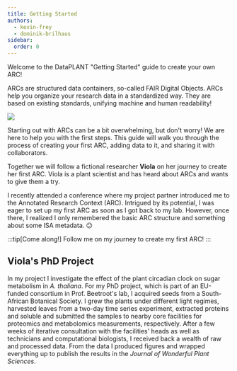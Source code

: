 ```yaml
---
title: Getting Started
authors:
  - kevin-frey
  - dominik-brilhaus
sidebar:
  order: 0
---
```



Welcome to the DataPLANT "Getting Started" guide to create your own ARC!

ARCs are structured data containers, so-called FAIR Digital Objects. ARCs help you organize your research data in a standardized way. They are based on existing standards, unifying machine and human readability!

![](@images/start-here/arc-bag.svg)

Starting out with ARCs can be a bit overwhelming, but don't worry! We are here to help you with the first steps. This guide will walk you through the process of creating your first ARC, adding data to it, and sharing it with collaborators.

Together we will follow a fictional researcher **Viola** on her journey to create her first ARC. Viola is a plant scientist and has heard about ARCs and wants to give them a try.


<ViolaSays>
I recently attended a conference where my project partner introduced me to the Annotated Research Context (ARC). Intrigued by its potential, I was eager to set up my first ARC as soon as I got back to my lab. However, once there, I realized I only remembered the basic ARC structure and something about some ISA metadata. 😕

:::tip[Come along!]
Follow me on my journey to create my first ARC!
:::

</ViolaSays>


## Viola's PhD Project

<ViolaSays>

In my project I investigate the effect of the plant circadian clock on sugar metabolism in *A. thaliana*. For my PhD project, which is part of an EU-funded consortium in Prof. Beetroot's lab, I acquired seeds from a South-African Botanical Society. I grew the plants under different light regimes, harvested leaves from a two-day time series experiment, extracted proteins and soluble and submitted the samples to nearby core facilities for proteomics and metabolomics measurements, respectively. After a few weeks of iterative consultation with the facilities' heads as well as technicians and computational biologists, I received back a wealth of raw and processed data. From the data I produced figures and wrapped everything up to publish the results in the *Journal of Wonderful Plant Sciences*.

</ViolaSays>




